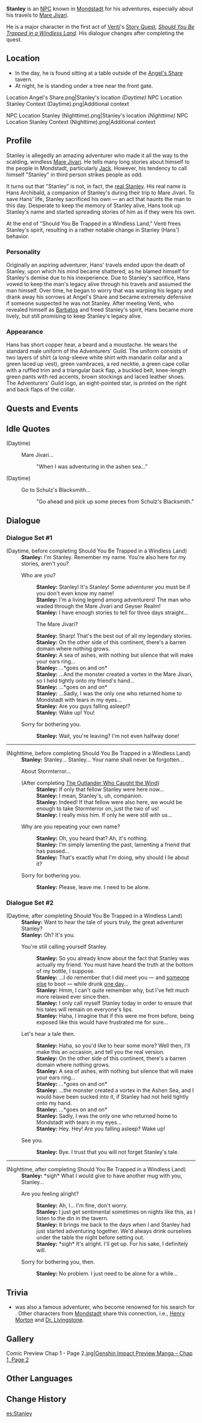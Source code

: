 {{About|the NPC|the [[:Category:Historical Characters|historical character]]|Real Stanley}}
{{Character Infobox
|image            = NPC Stanley.png
|region           = Mondstadt
|affiliation      = Adventurers' Guild
|realname         = Hans Archibald
|type             = NPC
}}
'''Stanley''' is an [[NPC]] known in [[Mondstadt]] for his adventures, especially about his travels to [[Mare Jivari]].

He is a major character in the first act of [[Venti]]'s [[Story Quest]], ''[[Should You Be Trapped in a Windless Land]]''. His dialogue changes after completing the quest.

==Location==
* In the day, he is found sitting at a table outside of the [[Angel's Share]] tavern.
* At night, he is standing under a tree near the front gate.

<gallery>
Location Angel's Share.png|Stanley's location ''(Daytime)''
NPC Location Stanley Context (Daytime).png|Additional context
</gallery>
<gallery>
NPC Location Stanley (Nighttime).png|Stanley's location ''(Nighttime)''
NPC Location Stanley Context (Nighttime).png|Additional context
</gallery>

==Profile==
Stanley is allegedly an amazing adventurer who made it all the way to the scalding, windless [[Mare Jivari]]. He tells many long stories about himself to the people in Mondstadt, particularly [[Jack]]. However, his tendency to call himself "Stanley" in third person strikes people as odd.

It turns out that "Stanley" is not, in fact, the [[real Stanley]]. His real name is Hans Archibald, a companion of Stanley's during their trip to Mare Jivari. To save Hans' life, Stanley sacrificed his own &mdash; an act that haunts the man to this day. Desperate to keep the memory of Stanley alive, Hans took up Stanley's name and started spreading stories of him as if they were his own.

At the end of "Should You Be Trapped in a Windless Land," Venti frees Stanley's spirit, resulting in a rather notable change in Stanley (Hans') behavior.

===Personality===
Originally an aspiring adventurer, Hans' travels ended upon the death of Stanley, upon which his mind became shattered, as he blamed himself for Stanley's demise due to his inexperience. Due to Stanley's sacrifice, Hans vowed to keep the man's legacy alive through his travels and assumed the man himself. Over time, he began to worry that was warping his legacy and drank away his sorrows at Angel's Share and became extremely defensive if someone suspected he was not Stanley. After meeting Venti, who revealed himself as [[Barbatos]] and freed Stanley's spirit, Hans became more lively, but still promising to keep Stanley's legacy alive.

===Appearance===
Hans has short copper hear, a beard and a moustache. He wears the standard male uniform of the Adventurers' Guild. The uniform consists of two layers of shirt (a long-sleeve white shirt with mandarin collar and a green laced up vest), green vambraces, a red necktie, a green cape collar with a ruffled trim and a triangular back flap, a buckled belt, knee-length green pants with red accents, brown stockings and laced leather shoes. The Adventurers' Guild logo, an eight-pointed star, is printed on the right and back flaps of the collar.

==Quests and Events==
{{Quests and Events}}

==Idle Quotes==
{{Dialogue start}}
;(Daytime)
: {{DIcon|Idle}} Mare Jivari...
:: {{A|VO Stanley 01.ogg}} "When I was adventuring in the ashen sea..."

;(Daytime)
: {{DIcon|Idle}} Go to Schulz's Blacksmith...
:: {{A|VO Stanley 02.ogg}} "Go ahead and pick up some pieces from Schulz's Blacksmith."
{{Dialogue end}}

==Dialogue==
===Dialogue Set #1===
{{Dialogue start}}
;(Daytime, before completing Should You Be Trapped in a Windless Land)
:'''Stanley:''' I'm Stanley. Remember my name. You're also here for my stories, aren't you?
:{{DIcon}} Who are you?
::'''Stanley:''' Stanley! It's Stanley! Some adventurer you must be if you don't even know my name!
::'''Stanley:''' I'm a living legend among adventurers! The man who waded through the Mare Jivari and Geyser Realm!
::'''Stanley:''' I have enough stories to tell for three days straight...
::{{DIcon}} The Mare Jivari?
::'''Stanley:''' Sharp! That's the best out  of all my legendary stories.
::'''Stanley:''' On the other side of this continent, there's a barren domain where nothing grows.
::'''Stanley:''' A sea of ashes, with nothing but silence that will make your ears ring...
::'''Stanley:''' ...*goes on and on*
::'''Stanley:''' ...And the monster created a vortex in the Mare Jivari, so I held tightly onto my friend's hand...
::'''Stanley:''' ...*goes on and on*
::'''Stanley:''' ...Sadly, I was the only one who returned home to Mondstadt with tears in my eyes...
::'''Stanley:''' Are you guys falling asleep!?
::'''Stanley:''' Wake up! You!
:{{DIcon}} Sorry for bothering you.
::'''Stanley:''' Wait, you're leaving? I'm not even halfway done!
----
;(Nighttime, before completing Should You Be Trapped in a Windless Land)
:'''Stanley:''' Stanley... Stanley... Your name shall never be forgotten...
:{{DIcon}} About Stormterror...
:;(After completing [[The Outlander Who Caught the Wind]])
::'''Stanley:''' If only that fellow Stanley were here now...
::'''Stanley:''' I mean, Stanley's, uh, companion.
::'''Stanley:''' Indeed! If that fellow were also here, we would be enough to take Stormterror on, just the two of us!
::'''Stanley:''' I really miss him. If only he were still with us...
:{{DIcon}} Why are you repeating your own name?
::'''Stanley:''' Oh, you heard that? Ah, it's nothing.
::'''Stanley:''' I'm simply lamenting the past, lamenting a friend that has passed...
::'''Stanley:''' That's exactly what I'm doing, why should I lie about it?
:{{DIcon}} Sorry for bothering you.
::'''Stanley:''' Please, leave me. I need to be alone.
{{Dialogue end}}

===Dialogue Set #2===
{{Dialogue start}}
;(Daytime, after completing Should You Be Trapped in a Windless Land)
:'''Stanley:''' Want to hear the tale of yours truly, the great adventurer Stanley?
:'''Stanley:''' Oh? It's you.
:{{DIcon}} You're still calling yourself Stanley.
::'''Stanley:''' So you already know about the fact that Stanley was actually my friend. You must have heard the truth at the bottom of my bottle, I suppose.
::'''Stanley:''' ...I do remember that I did meet you &mdash; and [[Venti|someone else]] to boot &mdash; while drunk [[Should You Be Trapped in a Windless Land (Quest)|one day]]...
::'''Stanley:''' Hmm, I can't quite remember why, but I've felt much more relaxed ever since then.
::'''Stanley:''' I only call myself Stanley today in order to ensure that his tales will remain on everyone's lips.
::'''Stanley:''' Haha, I imagine that if this were me from before, being exposed like this would have frustrated me for sure...
:{{DIcon}} Let's hear a tale then.
::'''Stanley:''' Haha, so you'd like to hear some more? Well then, I'll make this an occasion, and tell you the real version.
::'''Stanley:''' On the other side of this continent, there's a barren domain where nothing grows.
::'''Stanley:''' A sea of ashes, with nothing but silence that will make your ears ring...
::'''Stanley:''' ...*goes on and on*
::'''Stanley:''' ...the monster created a vortex in the Ashen Sea, and I would have been sucked into it, if Stanley had not held tightly onto my hand.
::'''Stanley:''' ...*goes on and on*
::'''Stanley:''' Sadly, I was the only one who returned home to Mondstadt with tears in my eyes...
::'''Stanley:''' Hey. Hey! Are you falling asleep? Wake up!
:{{DIcon}} See you.
::'''Stanley:''' Bye. I trust that you will not forget Stanley's tale.
----
;(Nighttime, after completing Should You Be Trapped in a Windless Land)
:'''Stanley:''' *sigh* What I would give to have another mug with you, Stanley...
:{{DIcon}} Are you feeling alright?
::'''Stanley:''' Ah, I... I'm fine, don't worry.
::'''Stanley:''' I just get sentimental sometimes on nights like this, as I listen to the din in the tavern.
::'''Stanley:''' It brings me back to the days when I and Stanley had just started adventuring together. We'd always drink ourselves under the table the night before setting out.
::'''Stanley:''' *sigh* It's alright. I'll get up. For his sake, I definitely will.
:{{DIcon}} Sorry for bothering you, then.
::'''Stanley:''' No problem. I just need to be alone for a while...
{{Dialogue end}}

==Trivia==
* {{w|Henry Morton Stanley}} was also a famous adventurer, who become renowned for his search for {{w|David Livingstone}}. Other characters from [[Mondstadt]] share this connection, i.e., [[Henry Morton]] and [[Dr. Livingstone]].

==Gallery==
<gallery>
Comic Preview Chap 1 - Page 2.jpg|[https://twitter.com/GenshinImpact/status/1304374126707200001 Genshin Impact Preview Manga – Chap 1, Page 2]
</gallery>

==Other Languages==
{{Other Languages
|default_hidden = 1
|en      = Stanley
|zhs     = 斯坦利
|zhs_rm  = Sītǎnlì
|zht     = 史丹利
|zht_rm  = Shǐdānlì
|ja      = スタンレー
|ja_rm   = Sutanree
|ko      = 스탠리
|ko_rm   = Seutaenri
|es      = Stanley
|fr      = Stanley
|ru      = Стэнли
|th      = Stanley
|vi      = Stanley
|de      = Stanley
|id      = Stanley
|pt      = Stanley
|tr      = Stanley
|it      = Stanley
}}

==Change History==
{{Change History|1.0}}

[[es:Stanley]]